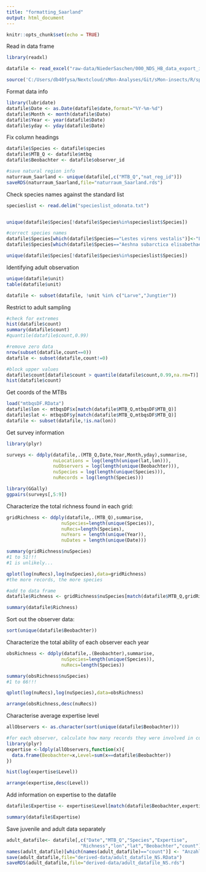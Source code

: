```yaml
---
title: "formatting_Saarland"
output: html_document
---
```


```r

knitr::opts_chunk$set(echo = TRUE)

```

Read in data frame

```r

library(readxl)

datafile <- read_excel("raw-data/NiederSaschen/000_NDS_HB_data_export_iDiv_w_date.xlsx")

source('C:/Users/db40fysa/Nextcloud/sMon-Analyses/Git/sMon-insects/R/sparta_wrapper_functions.R')

```

Format data info

```r

library(lubridate)
datafile$Date <- as.Date(datafile$date,format="%Y-%m-%d")
datafile$Month <- month(datafile$Date)
datafile$Year <- year(datafile$Date)
datafile$yday <- yday(datafile$Date)

```

Fix column headings
```r

datafile$Species <- datafile$species
datafile$MTB_Q <- datafile$mtbq
datafile$Beobachter <- datafile$observer_id

#save natural region info
naturraum_Saarland <- unique(datafile[,c("MTB_Q","nat_reg_id")])
saveRDS(naturraum_Saarland,file="naturraum_Saarland.rds")

```


Check species names against the standard list

```r
specieslist <- read.delim("specieslist_odonata.txt")


unique(datafile$Species[!datafile$Species%in%specieslist$Species])

#correct species names
datafile$Species[which(datafile$Species=="Lestes virens vestalis")]<-"Lestes virens"
datafile$Species[which(datafile$Species=="Aeshna subarctica elisabethae")]<-"Aeshna subarctica"

unique(datafile$Species[!datafile$Species%in%specieslist$Species])

```

Identifying adult observation

```r

unique(datafile$unit)
table(datafile$unit)

datafile <- subset(datafile, !unit %in% c("Larve","Jungtier"))

```

Restrict to adult sampling

```r
#check for extremes
hist(datafile$count)
summary(datafile$count)
#quantile(datafile$count,0.99)

#remove zero data
nrow(subset(datafile,count==0))
datafile <- subset(datafile,count!=0)

#block upper values
datafile$count[datafile$count > quantile(datafile$count,0.99,na.rm=T)] <- quantile(datafile$count,0.99,na.rm=T)
hist(datafile$count)

```

Get coords of the MTBs

```r
load("mtbqsDF.RData")
datafile$lon <- mtbqsDF$x[match(datafile$MTB_Q,mtbqsDF$MTB_Q)]
datafile$lat <- mtbqsDF$y[match(datafile$MTB_Q,mtbqsDF$MTB_Q)]
datafile <- subset(datafile,!is.na(lon))

```


Get survey information

```r

library(plyr)

surveys <- ddply(datafile,.(MTB_Q,Date,Year,Month,yday),summarise,
                 nuLocations = log(length(unique(lat,lon))),
                 nuObservers = log(length(unique(Beobachter))),
                 nuSpecies = log(length(unique(Species))),
                 nuRecords = log(length(Species)))

library(GGally)
ggpairs(surveys[,5:9])

```

Characterize the total richness found in each grid:

```r
gridRichness <- ddply(datafile,.(MTB_Q),summarise,
                    nuSpecies=length(unique(Species)),
                    nuRecs=length(Species),
                    nuYears = length(unique(Year)),
                    nuDates = length(unique(Date)))

summary(gridRichness$nuSpecies)
#1 to 51!!!
#1 is unlikely...

qplot(log(nuRecs),log(nuSpecies),data=gridRichness)
#the more records, the more species

#add to data frame
datafile$Richness <- gridRichness$nuSpecies[match(datafile$MTB_Q,gridRichness$MTB_Q)]

summary(datafile$Richness)

```

Sort out the observer data:

```r

sort(unique(datafile$Beobachter))

```

Characterize the total ability of each observer each year

```r

obsRichness <- ddply(datafile,.(Beobachter),summarise,
                    nuSpecies=length(unique(Species)),
                    nuRecs=length(Species))

summary(obsRichness$nuSpecies)
#1 to 66!!!

qplot(log(nuRecs),log(nuSpecies),data=obsRichness)

arrange(obsRichness,desc(nuRecs))

```

Characterise average expertise level

```r

allObservers <- as.character(sort(unique(datafile$Beobachter)))

#for each observer, calculate how many records they were involved in collecting
library(plyr)
expertise <-ldply(allObservers,function(x){
  data.frame(Beobachter=x,Level=sum(x==datafile$Beobachter))
})

hist(log(expertise$Level))  

arrange(expertise,desc(Level))

```

Add information on expertise to the datafile

```r

datafile$Expertise <- expertise$Level[match(datafile$Beobachter,expertise$Beobachter)]

summary(datafile$Expertise)

```

Save juvenile and adult data separately

```r

adult_datafile<- datafile[,c("Date","MTB_Q","Species","Expertise",
                           "Richness","lon","lat","Beobachter","count")]
names(adult_datafile)[which(names(adult_datafile)=="count")] <- "Anzahl_min"
save(adult_datafile,file="derived-data/adult_datafile_NS.RData")
saveRDS(adult_datafile,file="derived-data/adult_datafile_NS.rds")

```



